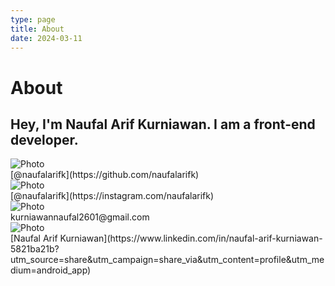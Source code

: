```yaml
---
type: page
title: About
date: 2024-03-11
---
```


# About

Hey, I'm Naufal Arif Kurniawan. I am a front-end developer.
---



<section className='space-y-3'>
<div className='flex flex-row space-x-2 items-center'>
<Image
  src="/images/github.svg"
  alt="Photo"
  width={24}
  height={24}
  priority
  className="next-image"
/> 
<div>[@naufalarifk](https://github.com/naufalarifk)</div>
</div>
<div className='flex flex-row space-x-2 items-center'>
<Image
  src="/images/instagram.svg"
  alt="Photo"
  width={24}
  height={24}
  priority
  className="next-image"
/> 
<div>[@naufalarifk](https://instagram.com/naufalarifk)</div>
</div>
<div className='flex flex-row space-x-2 items-center'>
<Image
  src="/images/gmail.svg"
  alt="Photo"
  width={24}
  height={24}
  priority
  className="next-image"
/> 
<div>kurniawannaufal2601@gmail.com</div>

</div>
<div className='flex flex-row space-x-2 items-center'>
<Image
  src="/images/linkedin.svg"
  alt="Photo"
  width={24}
  height={24}
  priority
  className="next-image"
/> 
<div>[Naufal Arif Kurniawan](https://www.linkedin.com/in/naufal-arif-kurniawan-5821ba21b?utm_source=share&utm_campaign=share_via&utm_content=profile&utm_medium=android_app)</div>

</div>

</section>